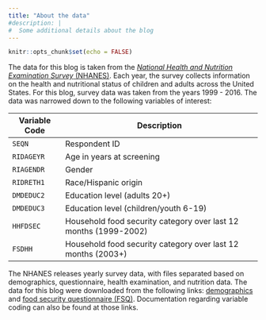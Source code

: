 ```yaml
---
title: "About the data"
#description: |
#  Some additional details about the blog
---
```


```r
knitr::opts_chunk$set(echo = FALSE)
```

The data for this blog is taken from the [*National Health and Nutrition Examination Survey* (NHANES)](https://www.cdc.gov/nchs/nhanes/index.htm). Each year, the survey collects information on the health and nutritional status of children and adults across the United States. For this blog, survey data was taken from the years 1999 - 2016. The data was narrowed down to the following variables of interest:

::: l-body
| Variable Code    | Description                                                       |
|------------------|-------------------------------------------------------------------|
| `SEQN`           | Respondent ID                                                     |
| `RIDAGEYR`       | Age in years at screening                                         |
| `RIAGENDR`       | Gender                                                            |
| `RIDRETH1`       | Race/Hispanic origin                                              |
| `DMDEDUC2`       | Education level (adults 20+)                                      |
| `DMDEDUC3`       | Education level (children/youth 6-19)                             |
| `HHFDSEC`        | Household food security category over last 12 months (1999-2002)  |
| `FSDHH`          | Household food security category over last 12 months (2003+)      |
:::

The NHANES releases yearly survey data, with files separated based on demographics, questionnaire, health examination, and nutrition data. The data for this blog were downloaded from the following links: [demographics](https://wwwn.cdc.gov/nchs/nhanes/search/datapage.aspx?Component=Demographics) and [food security questionnaire (FSQ)](https://wwwn.cdc.gov/nchs/nhanes/search/datapage.aspx?Component=Questionnaire). Documentation regarding variable coding can also be found at those links. 

